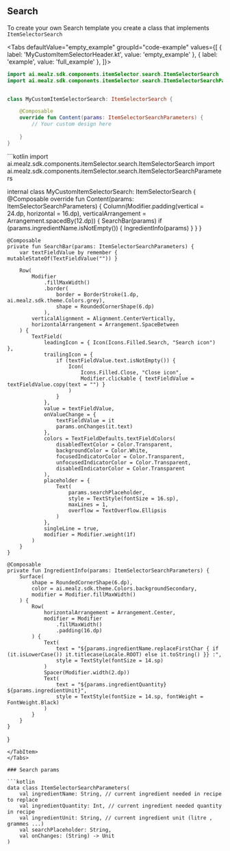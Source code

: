 
## Search

To create your own Search template you create a class that implements `ItemSelectorSearch`


<Tabs defaultValue="empty_example" groupId="code-example"
values={[
{ label: 'MyCustomItemSelectorHeader.kt', value: 'empty_example' },
{ label: 'example', value: 'full_example' },
]}>
<TabItem value="empty_example">
```kotlin
import ai.mealz.sdk.components.itemSelector.search.ItemSelectorSearch
import ai.mealz.sdk.components.itemSelector.search.ItemSelectorSearchParameters


class MyCustomItemSelectorSearch: ItemSelectorSearch {

    @Composable
    override fun Content(params: ItemSelectorSearchParameters) {
        // Your custom design here 
       
    }
}
```
</TabItem>
<TabItem value="full_example">
```kotlin
import ai.mealz.sdk.components.itemSelector.search.ItemSelectorSearch
import ai.mealz.sdk.components.itemSelector.search.ItemSelectorSearchParameters

internal class MyCustomItemSelectorSearch: ItemSelectorSearch {
    @Composable
    override fun Content(params: ItemSelectorSearchParameters) {
        Column(Modifier.padding(vertical = 24.dp, horizontal = 16.dp), verticalArrangement = Arrangement.spacedBy(12.dp)) {
            SearchBar(params)
            if (params.ingredientName.isNotEmpty()) {
                IngredientInfo(params)
            }
        }
    }

    @Composable
    private fun SearchBar(params: ItemSelectorSearchParameters) {
        var textFieldValue by remember { mutableStateOf(TextFieldValue("")) }

        Row(
            Modifier
                .fillMaxWidth()
                .border(
                    border = BorderStroke(1.dp, ai.mealz.sdk.theme.Colors.grey),
                    shape = RoundedCornerShape(6.dp)
                ),
            verticalAlignment = Alignment.CenterVertically,
            horizontalArrangement = Arrangement.SpaceBetween
        ) {
            TextField(
                leadingIcon = { Icon(Icons.Filled.Search, "Search icon") },
                trailingIcon = {
                    if (textFieldValue.text.isNotEmpty()) {
                        Icon(
                            Icons.Filled.Close, "Close icon",
                            Modifier.clickable { textFieldValue = textFieldValue.copy(text = "") }
                        )
                    }
                },
                value = textFieldValue,
                onValueChange = {
                    textFieldValue = it
                    params.onChanges(it.text)
                },
                colors = TextFieldDefaults.textFieldColors(
                    disabledTextColor = Color.Transparent,
                    backgroundColor = Color.White,
                    focusedIndicatorColor = Color.Transparent,
                    unfocusedIndicatorColor = Color.Transparent,
                    disabledIndicatorColor = Color.Transparent
                ),
                placeholder = {
                    Text(
                        params.searchPlaceholder,
                        style = TextStyle(fontSize = 16.sp),
                        maxLines = 1,
                        overflow = TextOverflow.Ellipsis
                    )
                },
                singleLine = true,
                modifier = Modifier.weight(1f)
            )
        }
    }

    @Composable
    private fun IngredientInfo(params: ItemSelectorSearchParameters) {
        Surface(
            shape = RoundedCornerShape(6.dp),
            color = ai.mealz.sdk.theme.Colors.backgroundSecondary,
            modifier = Modifier.fillMaxWidth()
        ) {
            Row(
                horizontalArrangement = Arrangement.Center,
                modifier = Modifier
                    .fillMaxWidth()
                    .padding(16.dp)
            ) {
                Text(
                    text = "${params.ingredientName.replaceFirstChar { if (it.isLowerCase()) it.titlecase(Locale.ROOT) else it.toString() }} :",
                    style = TextStyle(fontSize = 14.sp)
                )
                Spacer(Modifier.width(2.dp))
                Text(
                    text = "${params.ingredientQuantity} ${params.ingredientUnit}",
                    style = TextStyle(fontSize = 14.sp, fontWeight = FontWeight.Black)
                )
            }
        }
    }
}
```
</TabItem>
</Tabs>

### Search params

```kotlin
data class ItemSelectorSearchParameters(
    val ingredientName: String, // current ingredient needed in recipe to replace 
    val ingredientQuantity: Int, // current ingredient needed quantity in recipe
    val ingredientUnit: String, // current ingredient unit (litre , grammes ...)
    val searchPlaceholder: String, 
    val onChanges: (String) -> Unit
)
```